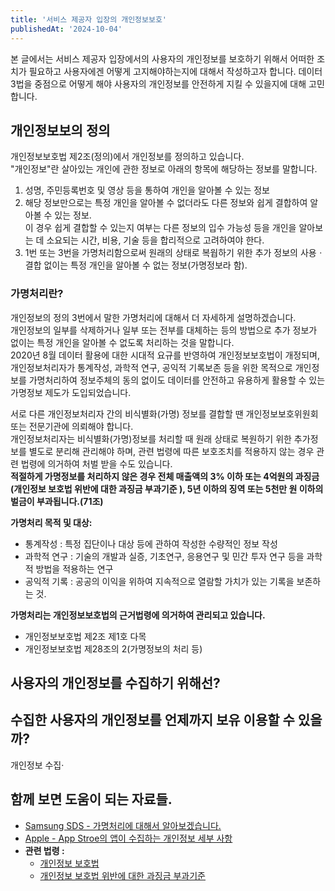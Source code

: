 ```yaml
---
title: '서비스 제공자 입장의 개인정보보호'
publishedAt: '2024-10-04'
---
```

본 글에서는 서비스 제공자 입장에서의 사용자의 개인정보를 보호하기 위해서 어떠한 조치가 필요하고 사용자에겐 어떻게 고지해야하는지에 대해서 작성하고자 합니다.
데이터3법을 중점으로 어떻게 해야 사용자의 개인정보를 안전하게 지킬 수 있을지에 대해 고민합니다.  

## 개인정보보의 정의
개인정보보호법 제2조(정의)에서 개인정보를 정의하고 있습니다.  
"개인정보"란 살아있는 개인에 관한 정보로 아래의 항목에 해당하는 정보를 말합니다.  

1. 성명, 주민등록번호 및 영상 등을 통하여 개인을 알아볼 수 있는 정보
2. 해당 정보만으로는 특정 개인을 알아볼 수 없더라도 다른 정보와 쉽게 결합하여 알아볼 수 있는 정보.  
이 경우 쉽게 결합할 수 있는지 여부는 다른 정보의 입수 가능성 등을 개인을 알아보는 데 소요되는 시간, 비용, 기술 등을 합리적으로 고려하여야 한다.
3. 1번 또는 3번을 가명처리함으로써 원래의 상태로 복웝하기 위한 추가 정보의 사용ㆍ결합 없이는 특정 개인을 알아볼 수 없는 정보(가명정보라 함). 

### 가명처리란?
개인정보의 정의 3번에서 말한 가명처리에 대해서 더 자세하게 설명하겠습니다.  
개인정보의 일부를 삭제하거나 일부 또는 전부를 대체하는 등의 방법으로 추가 정보가 없이는 특정 개인을 알아볼 수 없도록 처리하는 것을 말합니다.  
2020년 8월 데이터 활용에 대한 시대적 요규를 반영하여 개인정보보호법이 개정되며, 개인정보처리자가 통계작성, 과학적 연구, 공익적 기록보존 등을 위한 목적으로 개인정보를 가명처리하여 정보주체의 동의 없이도 데이터를 안전하고 유용하게 활용할 수 있는 가명정보 제도가 도입되었습니다.

서로 다른 개인정보처리자 간의 비식별화(가명) 정보를 결합할 땐 개인정보보호위원회 또는 전문기관에 의뢰해야 합니다.  
개인정보처리자는 비식별화(가명)정보를 처리할 때 원래 상태로 복원하기 위한 추가정보를 별도로 분리해 관리해야 하며, 관련 법령에 따른 보호조치를 적용하지 않는 경우 관련 법령에 의거하여 처벌 받을 수도 있습니다.  
**적절하게 가명정보를 처리하지 않은 경우 전체 매출액의 3% 이하 또는 4억원의 과징금(개인정보 보호법 위반에 대한 과징금 부과기준
), 5년 이하의 징역 또는 5천만 원 이하의 벌금이 부과됩니다.(71조)**

**가명처리 목적 및 대상:**
- 통계작성 : 특정 집단이나 대상 등에 관하여 작성한 수량적인 정보 작성
- 과학적 연구 : 기술의 개발과 실증, 기초연구, 응용연구 및 민간 투자 연구 등을 과학적 방법을 적용하는 연구
- 공익적 기록 : 공공의 이익을 위하여 지속적으로 열람할 가치가 있는 기록을 보존하는 것.

**가명처리는 개인정보보호법의 근거법령에 의거하여 관리되고 있습니다.**  
- 개인정보보호법 제2조 제1호 다목
- 개인정보보호법 제28조의 2(가명정보의 처리 등)


## 사용자의 개인정보를 수집하기 위해선?

## 수집한 사용자의 개인정보를 언제까지 보유 이용할 수 있을까?
개인정보 수집·

## 함께 보면 도움이 되는 자료들.
- [Samsung SDS - 가명처리에 대해서 알아보겠습니다.](https://www.samsungsds.com/kr/data-convergence-glossary/1282010_10384.html)
- [Apple - App Stroe의 앱이 수집하는 개인정보 세부 사항](https://developer.apple.com/kr/app-store/app-privacy-details/)
- **관련 법령 :**
    - [개인정보 보호법](https://www.law.go.kr/%EB%B2%95%EB%A0%B9/%EA%B0%9C%EC%9D%B8%EC%A0%95%EB%B3%B4%EB%B3%B4%ED%98%B8%EB%B2%95)
    - [개인정보 보호법 위반에 대한 과징금 부과기준](https://www.law.go.kr/LSW//admRulInfoP.do?admRulSeq=2100000229342&chrClsCd=010201)